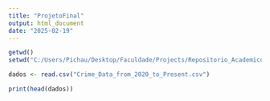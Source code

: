 ```yaml
---
title: "ProjetoFinal"
output: html_document
date: "2025-02-19"
---
```


```r
getwd()
setwd("C:/Users/Pichau/Desktop/Faculdade/Projects/Repositorio_Academico_Multidisciplinar/Computacao_Dados/Projeto_FINAL")

dados <- read.csv("Crime_Data_from_2020_to_Present.csv")
```

```r
print(head(dados))
```

```r

```

